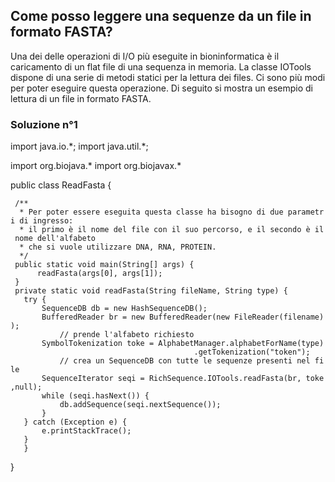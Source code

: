 == Come posso leggere una sequenze da un file in formato FASTA? ==

Una dei delle operazioni di I/O più eseguite in bioninformatica è il caricamento di un flat file di una sequenza in memoria. La classe IOTools dispone di una serie di metodi statici per la lettura dei files. Ci sono più modi per poter eseguire questa operazione. Di seguito si mostra un esempio di lettura di un file in formato FASTA.

=== Soluzione n°1 ===

<java>
import java.io.*;
import java.util.*;

import org.biojava.*
import org.biojavax.*

public class ReadFasta {

  /**
   * Per poter essere eseguita questa classe ha bisogno di due parametri di ingresso:
   * il primo è il nome del file con il suo percorso, e il secondo è il nome dell'alfabeto
   * che si vuole utilizzare DNA, RNA, PROTEIN.
   */
  public static void main(String[] args) {
       readFasta(args[0], args[1]);
  }
  private static void readFasta(String fileName, String type) {
	try {
		SequenceDB db = new HashSequenceDB();
		BufferedReader br = new BufferedReader(new FileReader(filename));
         	// prende l'alfabeto richiesto
		SymbolTokenization toke = AlphabetManager.alphabetForName(type)
                                          .getTokenization("token");
	        // crea un SequenceDB con tutte le sequenze presenti nel file
		SequenceIterator seqi = RichSequence.IOTools.readFasta(br, toke,null);
		while (seqi.hasNext()) {
			db.addSequence(seqi.nextSequence());
		}
	} catch (Exception e) {
		e.printStackTrace();
	}
    }

}
</java>